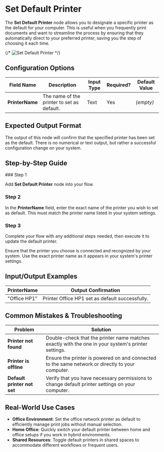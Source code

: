 
# Set Default Printer

The **Set Default Printer** node allows you to designate a specific printer as the default for your computer. This is useful when you frequently print documents and want to streamline the process by ensuring that they automatically direct to your preferred printer, saving you the step of choosing it each time.

{/* ![Set Default Printer](./set-default-printer.png) */}

## Configuration Options

| Field Name      | Description                                | Input Type | Required? | Default Value |
| --------------- | ------------------------------------------ | ---------- | --------- | ------------- |
| **PrinterName** | The name of the printer to set as default. | Text       | Yes       | _(empty)_     |

## Expected Output Format

The output of this node will confirm that the specified printer has been set as the default. There is no numerical or text output, but rather a successful configuration change on your system.

## Step-by-Step Guide

<Steps>
### Step 1

Add **Set Default Printer** node into your flow.

### Step 2

In the **PrinterName** field, enter the exact name of the printer you wish to set as default. This must match the printer name listed in your system settings.

### Step 3

Complete your flow with any additional steps needed, then execute it to update the default printer.

</Steps>

<Callout type="info" title="Tip">
  Ensure that the printer you choose is connected and recognized by your system.
  Use the exact printer name as it appears in your system's printer settings.
</Callout>

## Input/Output Examples

| PrinterName  | Output Confirmation                             |
| ------------ | ----------------------------------------------- |
| "Office HP1" | Printer Office HP1 set as default successfully. |

## Common Mistakes & Troubleshooting

| Problem                     | Solution                                                                                           |
| --------------------------- | -------------------------------------------------------------------------------------------------- |
| **Printer not found**       | Double-check that the printer name matches exactly with the one in your system's printer settings. |
| **Printer is offline**      | Ensure the printer is powered on and connected to the same network or directly to your computer.   |
| **Default printer not set** | Verify that you have necessary permissions to change default printer settings on your computer.    |

## Real-World Use Cases

- **Office Environment**: Set the office network printer as default to efficiently manage print jobs without manual selection.
- **Home Office**: Quickly switch your default printer between home and office setups if you work in hybrid environments.
- **Shared Resources**: Toggle default printers in shared spaces to accommodate different workflows or frequent users.
